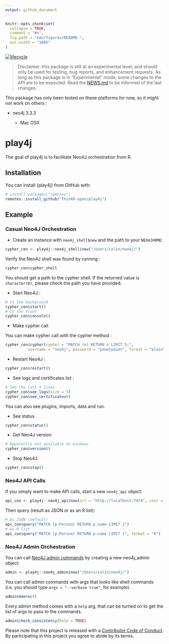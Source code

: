 ```yaml
---
output: github_document
---
```


<!-- README.md is generated from README.Rmd. Please edit that file -->

```r
knitr::opts_chunk$set(
  collapse = TRUE,
  comment = "#>",
  fig.path = "man/figures/README-",
  out.width = "100%"
)
```

[![lifecycle](https://img.shields.io/badge/lifecycle-experimental-orange.svg)](https://www.tidyverse.org/lifecycle/#experimental)

> Disclaimer: this package is still at an experimental level, and should only be used for testing, bug reports, and enhancement requests. As long as this package is in "Experimental" mode, some changes to the API are to be expected. Read the [NEWS.md](NEWS.md) to be informed of the last changes.

This package has only been tested on these platforms for now, so it might not work on others : 

- neo4j 3.3.3

  + Mac OSX

# play4j

The goal of play4j is to facilitate Neo4J orchestration from R. 

## Installation

You can install {play4j} from GitHub with:

```r
# install.packages("remotes")
remotes::install_github("ThinkR-open/play4j")
```

## Example

### Casual Neo4J Orchestration

+ Create an instance with `neo4j_shell$new` and the path to your `NEO4JHOME`:

```r
cypher_con <- play4j::neo4j_shell$new("/Users/colin/neo4j/")
```

Verify the Neo4J shell was found by running : 

```r
cypher_con$cypher_shell
```

You should get a path to the cypher shell. If the returned value is `character(0)`, please check the path you have provided.

+ Start Neo4J : 

```r
# In the background
cypher_con$start()
# In the front
cypher_con$console()
```

+ Make cypher call 

You can make cypher call with the cypher method : 

```r
cypher_con$cypher(cypher = "MATCH (n) RETURN n LIMIT 5;",
          username = "neo4j", password = "pouetpouet", format = "plain")
```


+ Restart Neo4J :  

```r
cypher_con$restart()
```

+ See logs and certificates list : 

```r
# See the last 5 lines
cypher_con$see_logs(size = 5)
cypher_con$see_certificates()
```

You can also see plugins, imports, data and run.

+ See status 

```r
cypher_con$status()
```

+ Get Neo4J version

```r
# Apparently not available on windows
cypher_con$version()
```

+ Stop Neo4J

```r
cypher_con$stop()
```

### Neo4J API Calls

If you simply want to make API calls, start a new `neo4j_api` object: 

```r
api_con <- play4j::neo4j_api$new(url = "http://localhost:7474", user = "neo4j", password = "pouetpouet")
```

Then query (result as JSON or as an R list):

```r
# As JSON (default)
api_con$query("MATCH (p:Person) RETURN p.name LIMIT 1")
# As R list 
api_con$query("MATCH (p:Person) RETURN p.name LIMIT 1", format = "R")
```

### Neo4J Admin Orchestration

You can call [Neo4J admin commands](https://neo4j.com/docs/operations-manual/current/tools/neo4j-admin/) by creating a new neo4j_admin object:

```r
admin <- play4j::neo4j_admin$new("/Users/colin/neo4j/")
```

You can call admin commands with args that looks like shell commands (i.e. you should type `args = "--verbose true"`, for example).

```r
admin$memrec()
```

Every admin method comes with a `help` arg, that can be turned on to get the list of args to pass to the commands. 

```r
admin$check_consistency(help = TRUE)
```


  Please note that this project is released with a [Contributor Code of Conduct](CODE_OF_CONDUCT.md).
  By participating in this project you agree to abide by its terms.
